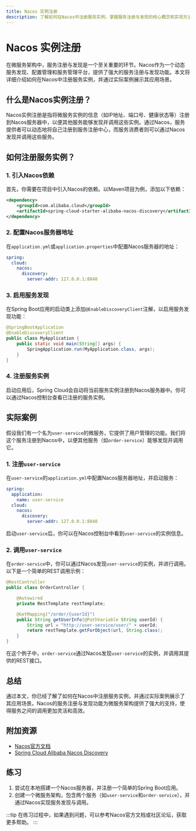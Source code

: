 ```yaml
---
title: Nacos 实例注册
description: 了解如何在Nacos中注册服务实例，掌握服务注册与发现的核心概念和实现方法。
---
```


# Nacos 实例注册

在微服务架构中，服务注册与发现是一个至关重要的环节。Nacos作为一个动态服务发现、配置管理和服务管理平台，提供了强大的服务注册与发现功能。本文将详细介绍如何在Nacos中注册服务实例，并通过实际案例展示其应用场景。

## 什么是Nacos实例注册？

Nacos实例注册是指将微服务实例的信息（如IP地址、端口号、健康状态等）注册到Nacos服务器中，以便其他服务能够发现并调用这些实例。通过Nacos，服务提供者可以动态地将自己注册到服务注册中心，而服务消费者则可以通过Nacos发现并调用这些服务。

## 如何注册服务实例？

### 1. 引入Nacos依赖

首先，你需要在项目中引入Nacos的依赖。以Maven项目为例，添加以下依赖：

```xml
<dependency>
    <groupId>com.alibaba.cloud</groupId>
    <artifactId>spring-cloud-starter-alibaba-nacos-discovery</artifactId>
</dependency>
```

### 2. 配置Nacos服务器地址

在`application.yml`或`application.properties`中配置Nacos服务器的地址：

```yaml
spring:
  cloud:
    nacos:
      discovery:
        server-addr: 127.0.0.1:8848
```

### 3. 启用服务发现

在Spring Boot应用的启动类上添加`@EnableDiscoveryClient`注解，以启用服务发现功能：

```java
@SpringBootApplication
@EnableDiscoveryClient
public class MyApplication {
    public static void main(String[] args) {
        SpringApplication.run(MyApplication.class, args);
    }
}
```

### 4. 注册服务实例

启动应用后，Spring Cloud会自动将当前服务实例注册到Nacos服务器中。你可以通过Nacos控制台查看已注册的服务实例。

## 实际案例

假设我们有一个名为`user-service`的微服务，它提供了用户管理的功能。我们将这个服务注册到Nacos中，以便其他服务（如`order-service`）能够发现并调用它。

### 1. 注册`user-service`

在`user-service`的`application.yml`中配置Nacos服务器地址，并启动服务：

```yaml
spring:
  application:
    name: user-service
  cloud:
    nacos:
      discovery:
        server-addr: 127.0.0.1:8848
```

启动`user-service`后，你可以在Nacos控制台中看到`user-service`的实例信息。

### 2. 调用`user-service`

在`order-service`中，你可以通过Nacos发现`user-service`的实例，并进行调用。以下是一个简单的REST调用示例：

```java
@RestController
public class OrderController {

    @Autowired
    private RestTemplate restTemplate;

    @GetMapping("/order/{userId}")
    public String getUserInfo(@PathVariable String userId) {
        String url = "http://user-service/user/" + userId;
        return restTemplate.getForObject(url, String.class);
    }
}
```

在这个例子中，`order-service`通过Nacos发现`user-service`的实例，并调用其提供的REST接口。

## 总结

通过本文，你已经了解了如何在Nacos中注册服务实例，并通过实际案例展示了其应用场景。Nacos的服务注册与发现功能为微服务架构提供了强大的支持，使得服务之间的调用更加灵活和高效。

## 附加资源

- [Nacos官方文档](https://nacos.io/zh-cn/docs/what-is-nacos.html)
- [Spring Cloud Alibaba Nacos Discovery](https://github.com/alibaba/spring-cloud-alibaba/wiki/Nacos-discovery)

## 练习

1. 尝试在本地搭建一个Nacos服务器，并注册一个简单的Spring Boot应用。
2. 创建一个微服务架构，包含两个服务（如`user-service`和`order-service`），并通过Nacos实现服务发现与调用。

:::tip
在练习过程中，如果遇到问题，可以参考Nacos官方文档或社区论坛，获取更多帮助。
:::